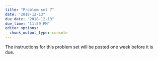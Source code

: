 ```yaml
---
title: "Problem set 7"
date: "2018-12-13"
due_date: "2018-12-13"
due_time: "11:59 PM"
editor_options: 
  chunk_output_type: console
---
```


The instructions for this problem set will be posted one week before it is due.
